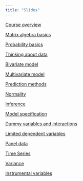 ```yaml
---
title: "Slides"
---
```


[Course overview](overview24.qmd)

[Matrix algebra basics](matrix24.qmd)

[Probability basics](probability24.qmd)

[Thinking about data](thinkingdata24.qmd)

[Bivariate model](bivariate24.qmd)

[Multivariate model](multivariate24.qmd)

[Prediction methods](predictionmethods24.qmd)

[Normality](normality24.qmd)

[Inference](inference24.qmd)

[Model specification](specification24.qmd)

[Dummy variables and interactions](interactions24.qmd)

[Limited dependent variables](limiteddv24.qmd)

[Panel data](panel24.qmd)

[Time Series](time24.qmd)

[Variance](variance24.qmd)

[Instrumental variables](causal24.qmd)
